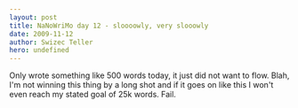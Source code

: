 ```yaml
---
layout: post
title: NaNoWriMo day 12 - sloooowly, very slooowly
date: 2009-11-12
author: Swizec Teller
hero: undefined
---
```


Only wrote something like 500 words today, it just did not want to flow. Blah, I'm not winning this thing by a long shot and if it goes on like this I won't even reach my stated goal of 25k words. Fail.

>
